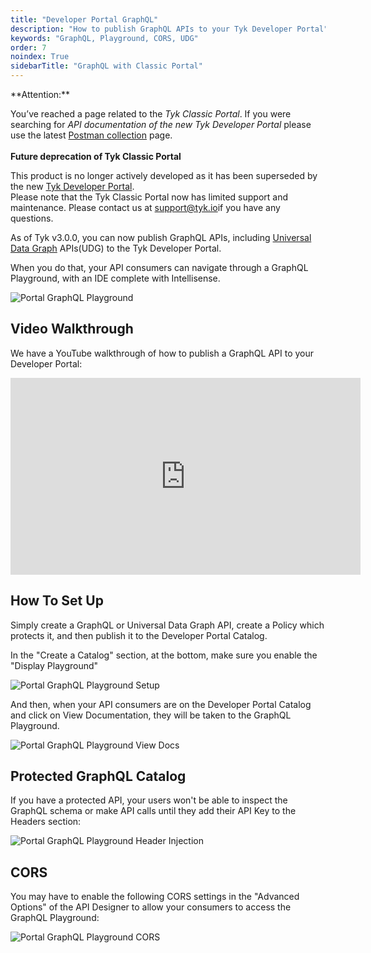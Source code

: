 ```yaml
---
title: "Developer Portal GraphQL"
description: "How to publish GraphQL APIs to your Tyk Developer Portal"
keywords: "GraphQL, Playground, CORS, UDG"
order: 7
noindex: True
sidebarTitle: "GraphQL with Classic Portal"
---
```



<Warning>
**Attention:**

You’ve reached a page related to the *Tyk Classic Portal*. If you were searching for *API documentation of the new Tyk
Developer Portal* please use the latest
[Postman collection](/5.8/product-stack/tyk-enterprise-developer-portal/api-documentation/tyk-edp-api) page.
<br />
<br />
**Future deprecation of Tyk Classic Portal**

This product is no longer actively developed as it
has been superseded by the new [Tyk Developer Portal](/5.8/portal/overview/intro).
<br />
Please note that the Tyk Classic Portal now has limited support and maintenance. Please contact us at
[support@tyk.io](<mailto:support@tyk.io?subject=Tyk classic developer portal>)if you have any questions.
</Warning>


As of Tyk v3.0.0, you can now publish GraphQL APIs, including [Universal Data Graph](/5.8/api-management/data-graph#overview) APIs(UDG) to the Tyk Developer Portal.

When you do that, your API consumers can navigate through a GraphQL Playground, with an IDE complete with Intellisense.

<img src="/img/portal/portal-graphql.png" alt="Portal GraphQL Playground" />

## Video Walkthrough

We have a YouTube walkthrough of how to publish a GraphQL API to your Developer Portal:

<iframe width="560" height="315" src="https://www.youtube.com/embed/A2Hn9ub2mNg" frameborder="0" allow="accelerometer; autoplay; clipboard-write; encrypted-media; gyroscope; picture-in-picture" allowfullscreen></iframe>

## How To Set Up

Simply create a GraphQL or Universal Data Graph API, create a Policy which protects it, and then publish it to the Developer Portal Catalog.

In the "Create a Catalog" section, at the bottom, make sure you enable the "Display Playground" 


<img src="/img/portal/portal-graphql-setup.png" alt="Portal GraphQL Playground Setup" />

And then, when your API consumers are on the Developer Portal Catalog and click on View Documentation, they will be taken to the GraphQL Playground.

<img src="/img/portal/portal-graphql-playground-viewdocs.png" alt="Portal GraphQL Playground View Docs" />


## Protected GraphQL Catalog

If you have a protected API, your users won't be able to inspect the GraphQL schema or make API calls until they add their API Key to the Headers section:

<img src="/img/portal/portal-graphql-header-injection.png" alt="Portal GraphQL Playground Header Injection" />

## CORS

You may have to enable the following CORS settings in the "Advanced Options" of the API Designer to allow your consumers to access the GraphQL Playground:


<img src="/img/portal/portal-graphql-cors.png" alt="Portal GraphQL Playground CORS" />
